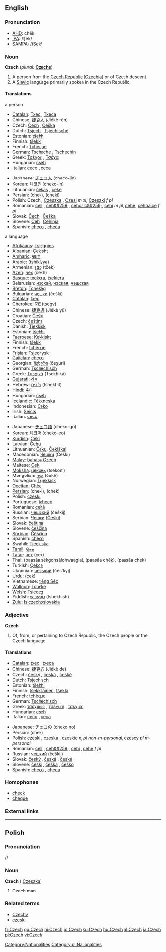 {{interwiktionary|code=cs}}

==English==
{{wikipedia}}

===Pronunciation===
*[[w:AHD|AHD]]: chĕk
*[[w:IPA|IPA]]: /ʧek/
*[[w:SAMPA|SAMPA]]: /tSek/

===Noun===
'''Czech'''  (''plural:'' '''[[Czechs]]''')
#A person from the [[Czech Republic]] ([[Czechia]]) or of Czech descent.
# A [[Slavic]] language primarily spoken in the Czech Republic.

====Translations====
;a person
{{top}}
*[[Catalan]]: [[Txec]] {{m}}, [[Txeca]] {{f}}
*Chinese: [[捷克人]] (Jiékè rén)
*Czech: [[Čech]] {{m}}, [[Češka]] {{f}}
*Dutch: [[Tsjech]] {{m}}, [[Tsjechische]] {{f}}
*Estonian: [[tšehh]]
*Finnish: [[tšekki]]
*French: [[Tchèque]]
*German: [[Tscheche]] {{m}}, [[Tschechin]] {{f}}
*Greek: [[Τσέχος]] {{m}}, [[Τσέχα]] {{f}}
*Hungarian: [[cseh]]
*Italian: [[ceco]] {{m}}, [[ceca]] {{f}}
{{mid}}
*Japanese: [[チェコ人]] (checo-jin)
*Korean: [[체코인]] (cheko-in)
*Lithuanian: [[čekas]] {{m}}, [[čekė]] {{f}}
*Persian: {{FAchar|[[چک]]}} (chek), {{FAchar|[[چکی]]}} (cheki)
*Polish: Czech {{m}}, [[Czeszka]] {{f}}, [[Czesi]] ''m pl'', [[Czeszki]] ''f pl''
*Romanian: [[ceh]] {{m}}, [[ceh&#259;]], [[cehoaic&#259;]], [[cehi]] ''m pl'', [[cehe]], [[cehoaice]] ''f pl''
*Slovak: [[Čech]] {{m}}, [[Češka]] {{f}}
*Slovene: [[Čeh]] {{m}}, [[Čehinja]] {{f}}
*Spanish: [[checo]] {{m}}, [[checa]] {{f}}
{{bottom}}

;a language
{{top}}
*[[Afrikaans]]: [[Tsjeggies]]
*Albanian: [[Çekisht]]
*[[Amharic]]: [[ቼክኛ]]
*Arabic: {{ARchar|[[تشيكية]]}} (tshikíyya) {{f}}
*Armenian: [[չեք]] (tček)
*[[Azeri]]: [[чех]] (čekh)
*[[Basque]]: [[txekera]], [[txekiera]]
*Belarusian: [[чэскай]], [[чэская]], [[чэшская]]
*[[Breton]]: [[Tchekeg]]
*Bulgarian: [[чешки]] (češki)
*[[Catalan]]: [[txec]]
*[[Cherokee]]: [[ᏤᎬ]] (tsegv)
*Chinese: [[捷克语]] (Jiékè yǔ)
*Croatian: [[Češki]]
*Czech: [[čeština]] {{f}}
*Danish: [[Tjekkisk]] 
*Estonian: [[tšehhi]] 
*[[Faeroese]]: [[Kekkiskt]] 
*Finnish: [[tšekki]]
*French: [[tchèque]]
*[[Frisian]]: [[Tsjechysk]]
*[[Galician]]: [[checo]]
*Georgian: [[ჩეხური]] (čeχuri)
*German: [[Tschechisch]] {{n}}
*Greek: [[Τσεχικά]] (Tsekhiká) {{n}} {{p}}
*[[Gujarati]]: [[ચેક]]
*Hebrew: [[צ׳כית]] (tshekhít)
*Hindi: [[चेक]]
*Hungarian: [[cseh]]
*Icelandic: [[Tékkneska]]
*Indonesian: [[Ceko]]
*Irish: [[Seicis]]
*Italian: [[ceco]] {{m}}
{{mid}}
*Japanese: [[チェコ語]] (cheko-go)
*Korean: [[체크어]] (cheko-eo)
*[[Kurdish]]: [[Çekî]]
*Latvian: [[Čehu]]
*Lithuanian: [[Čekų]], [[Čekiškai]]
*Macedonian: [[Чешки]] (Češki)
*[[Malay]]: [[bahasa Czech]]
*Maltese: [[Ċek]]
*[[Moksha]]: [[цеконь]] (tsekon’)
*Mongolian: [[чех]] (čekh)
*Norwegian: [[Tsjekkisk]] 
*[[Occitan]]: [[Chèc]] 
*[[Persian]]: {{FAchar|[[چکى]]}} (cheki), {{FAchar|[[چک]]}} (chek)
*Polish: [[czeski]] {{m}}
*Portuguese: [[tcheco]]
*Romanian: [[cehă]]
*Russian: [[чешский]] (čéškij)
*Serbian: [[Чешки]] ([[Češki]])
*Slovak: [[čeština]] {{f}}
*Slovene: [[češčina]] {{f}}
*[[Sorbian]]: [[Čěšćina]]
*Spanish: [[checo]] {{m}}
*Swahili: [[Tjeckiska]]
*[[Tamil]]: [[செக]]
*[[Tatar]]: [[чех]] (çex)
*Thai: {{THchar|[[ภาษาเซ็คโกฯ]]}} (paasăa sékgohsàlohwaagia), {{THchar|[[ภาษาเชค]]}} (paasăa chêk), {{THchar|[[ภาษาเช็ก]]}} (paasăa chék)
*Turkish: [[Çekçe]]
*Ukrainian: [[чеський]] (čés’kyj)
*Urdu: {{URchar|[[چيک]]}} (çek)
*Vietnamese: [[tiếng Séc]]
*[[Walloon]]: [[Tcheke]]
*Welsh: [[Tsieceg]]
*Yiddish: [[טשעכיש]] (tshekhish)
*[[Zulu]]: [[Isiczechoslovakia]]
{{bottom}}

===Adjective===
'''Czech'''
#Of, from, or pertaining to Czech Republic, the Czech people or the Czech language.

====Translations====
{{top}}
*[[Catalan]]: [[txec]] {{m}}, [[txeca]] {{f}}
*Chinese: [[捷克的]] (Jiékè de)
*Czech: [[český]] {{m}}, [[česká]] {{f}}, [[české]] {{n}}
*Dutch: [[Tsjechisch]]
*Estonian: [[tšehhi]]
*Finnish: [[tšekkiläinen]], [[tšekki]]
*French: [[tchèque]]
*German: [[Tschechisch]]
*Greek: [[τσέχικος]] {{m}}, [[τσέχικη]] {{f}}, [[τσέχικο]] {{n}}
*Hungarian: [[cseh]]
*Italian: [[ceco]] {{m}}, [[ceca]] {{f}}
{{mid}}
*Japanese: [[チェコ]]の (cheko no)
*Persian: {{FAchar|[[چک]]}} (chek)
*Polish: [[czeski]] {{m}}, [[czeska]] {{f}}, [[czeskie]] ''n, pl non-m-personal'', [[czescy]] ''pl m-personal''
*Romanian: [[ceh]] {{m}}, [[ceh&#259;]], [[cehi]] {{p}}, [[cehe]] ''f pl''
*Russian: [[чешкий]] (češkij)
*Slovak: [[český]] {{m}}, [[česká]] {{f}}, [[české]] {{n}}
*Slovene: [[češki]] {{m}}, [[češka]] {{f}}, [[češko]] {{n}}
*Spanish: [[checo]] {{m}}, [[checa]] {{f}}
{{bottom}}

===Homophones===
*[[check]]
*[[cheque]]

===External links===
{{ethnologue|code=ces}}

----

==Polish==
===Pronunciation===
/{{IPAchar|tʂex}}/

===Noun===
'''Czech''' {{m}} ({{f}} [[Czeszka]])
# Czech man

===Related terms===
*[[Czechy]]
*[[czeski]]

[[Category:Nationalities]]
[[Category:pl:Nationalities]]

[[fr:Czech]]
[[gu:Czech]]
[[hi:Czech]]
[[io:Czech]]
[[ku:Czech]]
[[hu:Czech]]
[[nl:Czech]]
[[ja:Czech]]
[[pl:Czech]]
[[vi:Czech]]